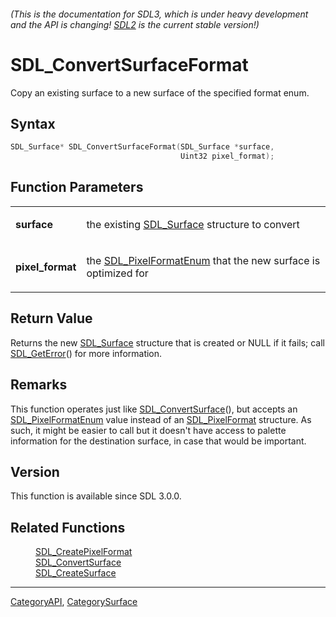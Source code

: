 ====== (This is the documentation for SDL3, which is under heavy development and the API is changing! [https://wiki.libsdl.org/ SDL2] is the current stable version!) ======
= SDL_ConvertSurfaceFormat =

Copy an existing surface to a new surface of the specified format enum.

== Syntax ==

<syntaxhighlight lang='c'>
SDL_Surface* SDL_ConvertSurfaceFormat(SDL_Surface *surface,
                                      Uint32 pixel_format);
</syntaxhighlight>

== Function Parameters ==

{|
|'''surface'''
|the existing [[SDL_Surface]] structure to convert
|-
|'''pixel_format'''
|the [[SDL_PixelFormatEnum]] that the new surface is optimized for
|}

== Return Value ==

Returns the new [[SDL_Surface]] structure that is created or NULL if it
fails; call [[SDL_GetError]]() for more information.

== Remarks ==

This function operates just like [[SDL_ConvertSurface]](), but accepts an
[[SDL_PixelFormatEnum]] value instead of an [[SDL_PixelFormat]] structure.
As such, it might be easier to call but it doesn't have access to palette
information for the destination surface, in case that would be important.

== Version ==

This function is available since SDL 3.0.0.

== Related Functions ==

:[[SDL_CreatePixelFormat]]
:[[SDL_ConvertSurface]]
:[[SDL_CreateSurface]]

----
[[CategoryAPI]], [[CategorySurface]]


